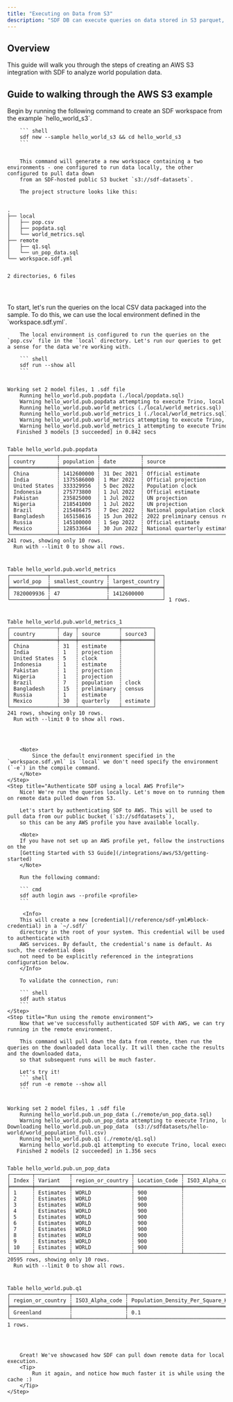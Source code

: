 ```yaml
---
title: "Executing on Data from S3"
description: "SDF DB can execute queries on data stored in S3 parquet, CSV, JSON, gzip, and more"
---
```


## Overview

This guide will walk you through the steps of creating an AWS S3 
integration with SDF to analyze world population data. 

## Guide to walking through the AWS S3 example

<Steps>
    <Step title="Create Hello World S3 Workspace from Example">
        Begin by running the following command to create an SDF workspace from the example 
        `hello_world_s3`.

        ``` shell 
        sdf new --sample hello_world_s3 && cd hello_world_s3
        ```


        This command will generate a new workspace containing a two environments - one configured to run data locally, the other configured to pull data down
        from an SDF-hosted public S3 bucket `s3://sdf-datasets`.

        The project structure looks like this:

<div className="bg-[#0F1117] dark:bg-codeblock rounded-xl dark:ring-1 dark:ring-gray-800/50 relative">
<pre style={{ fontFamily: 'monospace', backgroundColor: 'transparent' }} className='language-shell'>
<code className='language-shell'>
.
├──&nbsp;local
│  &nbsp;├──&nbsp;pop.csv
│  &nbsp;├──&nbsp;popdata.sql
│  &nbsp;└──&nbsp;world_metrics.sql
├──&nbsp;remote
│  &nbsp;├──&nbsp;q1.sql
│  &nbsp;└──&nbsp;un_pop_data.sql
└──&nbsp;workspace.sdf.yml

2&nbsp;directories,&nbsp;6&nbsp;files

</code>
</pre>
</div>
    </Step>
    <Step title="Build using local population data">
        To start, let's run the queries on the local CSV data packaged into the sample. To do this, we can use the local environment defined in the `workspace.sdf.yml`.
        
        The local environment is configured to run the queries on the `pop.csv` file in the `local` directory. Let's run our queries to get a sense for the data we're working with.

        ``` shell
        sdf run --show all
        ```

<div className="bg-[#0F1117] dark:bg-codeblock rounded-xl dark:ring-1 dark:ring-gray-800/50 relative">
<pre style={{ fontFamily: 'monospace', backgroundColor: 'transparent' }} className='language-shell'>
<code className='language-shell'>
Working&nbsp;set&nbsp;2&nbsp;model&nbsp;files,&nbsp;1&nbsp;.sdf&nbsp;file
&nbsp;&nbsp;&nbsp;&nbsp;Running&nbsp;hello_world.pub.popdata&nbsp;(./local/popdata.sql)
&nbsp;&nbsp;&nbsp;&nbsp;Warning&nbsp;hello_world.pub.popdata&nbsp;attempting&nbsp;to&nbsp;execute&nbsp;Trino,&nbsp;local&nbsp;execution&nbsp;is&nbsp;currently&nbsp;experimental
&nbsp;&nbsp;&nbsp;&nbsp;Running&nbsp;hello_world.pub.world_metrics&nbsp;(./local/world_metrics.sql)
&nbsp;&nbsp;&nbsp;&nbsp;Running&nbsp;hello_world.pub.world_metrics_1&nbsp;(./local/world_metrics.sql)
&nbsp;&nbsp;&nbsp;&nbsp;Warning&nbsp;hello_world.pub.world_metrics&nbsp;attempting&nbsp;to&nbsp;execute&nbsp;Trino,&nbsp;local&nbsp;execution&nbsp;is&nbsp;currently&nbsp;experimental
&nbsp;&nbsp;&nbsp;&nbsp;Warning&nbsp;hello_world.pub.world_metrics_1&nbsp;attempting&nbsp;to&nbsp;execute&nbsp;Trino,&nbsp;local&nbsp;execution&nbsp;is&nbsp;currently&nbsp;experimental
&nbsp;&nbsp;&nbsp;Finished&nbsp;3&nbsp;models&nbsp;[3&nbsp;succeeded]&nbsp;in&nbsp;0.842&nbsp;secs

Table&nbsp;hello_world.pub.popdata
┌───────────────┬────────────┬─────────────┬────────────────────────────────┐
│&nbsp;country&nbsp;&nbsp;&nbsp;&nbsp;&nbsp;&nbsp;&nbsp;┆&nbsp;population&nbsp;┆&nbsp;date&nbsp;&nbsp;&nbsp;&nbsp;&nbsp;&nbsp;&nbsp;&nbsp;┆&nbsp;source&nbsp;&nbsp;&nbsp;&nbsp;&nbsp;&nbsp;&nbsp;&nbsp;&nbsp;&nbsp;&nbsp;&nbsp;&nbsp;&nbsp;&nbsp;&nbsp;&nbsp;&nbsp;&nbsp;&nbsp;&nbsp;&nbsp;&nbsp;&nbsp;&nbsp;│
╞═══════════════╪════════════╪═════════════╪════════════════════════════════╡
│&nbsp;China&nbsp;&nbsp;&nbsp;&nbsp;&nbsp;&nbsp;&nbsp;&nbsp;&nbsp;┆&nbsp;1412600000&nbsp;┆&nbsp;31&nbsp;Dec&nbsp;2021&nbsp;┆&nbsp;Official&nbsp;estimate&nbsp;&nbsp;&nbsp;&nbsp;&nbsp;&nbsp;&nbsp;&nbsp;&nbsp;&nbsp;&nbsp;&nbsp;&nbsp;&nbsp;│
│&nbsp;India&nbsp;&nbsp;&nbsp;&nbsp;&nbsp;&nbsp;&nbsp;&nbsp;&nbsp;┆&nbsp;1375586000&nbsp;┆&nbsp;1&nbsp;Mar&nbsp;2022&nbsp;&nbsp;┆&nbsp;Official&nbsp;projection&nbsp;&nbsp;&nbsp;&nbsp;&nbsp;&nbsp;&nbsp;&nbsp;&nbsp;&nbsp;&nbsp;&nbsp;│
│&nbsp;United&nbsp;States&nbsp;┆&nbsp;333329956&nbsp;&nbsp;┆&nbsp;5&nbsp;Dec&nbsp;2022&nbsp;&nbsp;┆&nbsp;Population&nbsp;clock&nbsp;&nbsp;&nbsp;&nbsp;&nbsp;&nbsp;&nbsp;&nbsp;&nbsp;&nbsp;&nbsp;&nbsp;&nbsp;&nbsp;&nbsp;│
│&nbsp;Indonesia&nbsp;&nbsp;&nbsp;&nbsp;&nbsp;┆&nbsp;275773800&nbsp;&nbsp;┆&nbsp;1&nbsp;Jul&nbsp;2022&nbsp;&nbsp;┆&nbsp;Official&nbsp;estimate&nbsp;&nbsp;&nbsp;&nbsp;&nbsp;&nbsp;&nbsp;&nbsp;&nbsp;&nbsp;&nbsp;&nbsp;&nbsp;&nbsp;│
│&nbsp;Pakistan&nbsp;&nbsp;&nbsp;&nbsp;&nbsp;&nbsp;┆&nbsp;235825000&nbsp;&nbsp;┆&nbsp;1&nbsp;Jul&nbsp;2022&nbsp;&nbsp;┆&nbsp;UN&nbsp;projection&nbsp;&nbsp;&nbsp;&nbsp;&nbsp;&nbsp;&nbsp;&nbsp;&nbsp;&nbsp;&nbsp;&nbsp;&nbsp;&nbsp;&nbsp;&nbsp;&nbsp;&nbsp;│
│&nbsp;Nigeria&nbsp;&nbsp;&nbsp;&nbsp;&nbsp;&nbsp;&nbsp;┆&nbsp;218541000&nbsp;&nbsp;┆&nbsp;1&nbsp;Jul&nbsp;2022&nbsp;&nbsp;┆&nbsp;UN&nbsp;projection&nbsp;&nbsp;&nbsp;&nbsp;&nbsp;&nbsp;&nbsp;&nbsp;&nbsp;&nbsp;&nbsp;&nbsp;&nbsp;&nbsp;&nbsp;&nbsp;&nbsp;&nbsp;│
│&nbsp;Brazil&nbsp;&nbsp;&nbsp;&nbsp;&nbsp;&nbsp;&nbsp;&nbsp;┆&nbsp;215486475&nbsp;&nbsp;┆&nbsp;7&nbsp;Dec&nbsp;2022&nbsp;&nbsp;┆&nbsp;National&nbsp;population&nbsp;clock&nbsp;&nbsp;&nbsp;&nbsp;&nbsp;&nbsp;│
│&nbsp;Bangladesh&nbsp;&nbsp;&nbsp;&nbsp;┆&nbsp;165158616&nbsp;&nbsp;┆&nbsp;15&nbsp;Jun&nbsp;2022&nbsp;┆&nbsp;2022&nbsp;preliminary&nbsp;census&nbsp;result&nbsp;│
│&nbsp;Russia&nbsp;&nbsp;&nbsp;&nbsp;&nbsp;&nbsp;&nbsp;&nbsp;┆&nbsp;145100000&nbsp;&nbsp;┆&nbsp;1&nbsp;Sep&nbsp;2022&nbsp;&nbsp;┆&nbsp;Official&nbsp;estimate&nbsp;&nbsp;&nbsp;&nbsp;&nbsp;&nbsp;&nbsp;&nbsp;&nbsp;&nbsp;&nbsp;&nbsp;&nbsp;&nbsp;│
│&nbsp;Mexico&nbsp;&nbsp;&nbsp;&nbsp;&nbsp;&nbsp;&nbsp;&nbsp;┆&nbsp;128533664&nbsp;&nbsp;┆&nbsp;30&nbsp;Jun&nbsp;2022&nbsp;┆&nbsp;National&nbsp;quarterly&nbsp;estimate&nbsp;&nbsp;&nbsp;&nbsp;│
└───────────────┴────────────┴─────────────┴────────────────────────────────┘
241&nbsp;rows,&nbsp;showing&nbsp;only&nbsp;10&nbsp;rows.
&nbsp;&nbsp;Run&nbsp;with&nbsp;&#45;&#45;limit&nbsp;0&nbsp;to&nbsp;show&nbsp;all&nbsp;rows.

Table&nbsp;hello_world.pub.world_metrics
┌────────────┬──────────────────┬─────────────────┐
│&nbsp;world_pop&nbsp;&nbsp;┆&nbsp;smallest_country&nbsp;┆&nbsp;largest_country&nbsp;│
╞════════════╪══════════════════╪═════════════════╡
│&nbsp;7820009936&nbsp;┆&nbsp;47&nbsp;&nbsp;&nbsp;&nbsp;&nbsp;&nbsp;&nbsp;&nbsp;&nbsp;&nbsp;&nbsp;&nbsp;&nbsp;&nbsp;&nbsp;┆&nbsp;1412600000&nbsp;&nbsp;&nbsp;&nbsp;&nbsp;&nbsp;│
└────────────┴──────────────────┴─────────────────┘
1&nbsp;rows.

Table&nbsp;hello_world.pub.world_metrics_1
┌───────────────┬─────┬─────────────┬──────────┐
│&nbsp;country&nbsp;&nbsp;&nbsp;&nbsp;&nbsp;&nbsp;&nbsp;┆&nbsp;day&nbsp;┆&nbsp;source&nbsp;&nbsp;&nbsp;&nbsp;&nbsp;&nbsp;┆&nbsp;source3&nbsp;&nbsp;│
╞═══════════════╪═════╪═════════════╪══════════╡
│&nbsp;China&nbsp;&nbsp;&nbsp;&nbsp;&nbsp;&nbsp;&nbsp;&nbsp;&nbsp;┆&nbsp;31&nbsp;&nbsp;┆&nbsp;estimate&nbsp;&nbsp;&nbsp;&nbsp;┆&nbsp;&nbsp;&nbsp;&nbsp;&nbsp;&nbsp;&nbsp;&nbsp;&nbsp;&nbsp;│
│&nbsp;India&nbsp;&nbsp;&nbsp;&nbsp;&nbsp;&nbsp;&nbsp;&nbsp;&nbsp;┆&nbsp;1&nbsp;&nbsp;&nbsp;┆&nbsp;projection&nbsp;&nbsp;┆&nbsp;&nbsp;&nbsp;&nbsp;&nbsp;&nbsp;&nbsp;&nbsp;&nbsp;&nbsp;│
│&nbsp;United&nbsp;States&nbsp;┆&nbsp;5&nbsp;&nbsp;&nbsp;┆&nbsp;clock&nbsp;&nbsp;&nbsp;&nbsp;&nbsp;&nbsp;&nbsp;┆&nbsp;&nbsp;&nbsp;&nbsp;&nbsp;&nbsp;&nbsp;&nbsp;&nbsp;&nbsp;│
│&nbsp;Indonesia&nbsp;&nbsp;&nbsp;&nbsp;&nbsp;┆&nbsp;1&nbsp;&nbsp;&nbsp;┆&nbsp;estimate&nbsp;&nbsp;&nbsp;&nbsp;┆&nbsp;&nbsp;&nbsp;&nbsp;&nbsp;&nbsp;&nbsp;&nbsp;&nbsp;&nbsp;│
│&nbsp;Pakistan&nbsp;&nbsp;&nbsp;&nbsp;&nbsp;&nbsp;┆&nbsp;1&nbsp;&nbsp;&nbsp;┆&nbsp;projection&nbsp;&nbsp;┆&nbsp;&nbsp;&nbsp;&nbsp;&nbsp;&nbsp;&nbsp;&nbsp;&nbsp;&nbsp;│
│&nbsp;Nigeria&nbsp;&nbsp;&nbsp;&nbsp;&nbsp;&nbsp;&nbsp;┆&nbsp;1&nbsp;&nbsp;&nbsp;┆&nbsp;projection&nbsp;&nbsp;┆&nbsp;&nbsp;&nbsp;&nbsp;&nbsp;&nbsp;&nbsp;&nbsp;&nbsp;&nbsp;│
│&nbsp;Brazil&nbsp;&nbsp;&nbsp;&nbsp;&nbsp;&nbsp;&nbsp;&nbsp;┆&nbsp;7&nbsp;&nbsp;&nbsp;┆&nbsp;population&nbsp;&nbsp;┆&nbsp;clock&nbsp;&nbsp;&nbsp;&nbsp;│
│&nbsp;Bangladesh&nbsp;&nbsp;&nbsp;&nbsp;┆&nbsp;15&nbsp;&nbsp;┆&nbsp;preliminary&nbsp;┆&nbsp;census&nbsp;&nbsp;&nbsp;│
│&nbsp;Russia&nbsp;&nbsp;&nbsp;&nbsp;&nbsp;&nbsp;&nbsp;&nbsp;┆&nbsp;1&nbsp;&nbsp;&nbsp;┆&nbsp;estimate&nbsp;&nbsp;&nbsp;&nbsp;┆&nbsp;&nbsp;&nbsp;&nbsp;&nbsp;&nbsp;&nbsp;&nbsp;&nbsp;&nbsp;│
│&nbsp;Mexico&nbsp;&nbsp;&nbsp;&nbsp;&nbsp;&nbsp;&nbsp;&nbsp;┆&nbsp;30&nbsp;&nbsp;┆&nbsp;quarterly&nbsp;&nbsp;&nbsp;┆&nbsp;estimate&nbsp;│
└───────────────┴─────┴─────────────┴──────────┘
241&nbsp;rows,&nbsp;showing&nbsp;only&nbsp;10&nbsp;rows.
&nbsp;&nbsp;Run&nbsp;with&nbsp;&#45;&#45;limit&nbsp;0&nbsp;to&nbsp;show&nbsp;all&nbsp;rows.

</code>
</pre>
</div>

        <Note>
            Since the default environment specified in the `workspace.sdf.yml` is `local` we don't need specify the environment (`-e`) in the compile command.
        </Note>
    </Step>
    <Step title="Authenticate SDF using a local AWS Profile">
        Nice! We're run the queries locally. Let's move on to running them on remote data pulled down from S3.

        Let's start by authenticating SDF to AWS. This will be used to pull data from our public bucket (`s3://sdfdatasets`), 
        so this can be any AWS profile you have available locally.

        <Note> 
        If you have not set up an AWS profile yet, follow the instructions on the 
        [Getting Started with S3 Guide](/integrations/aws/S3/getting-started)
        </Note>

        Run the following command:
    
        ``` cmd
        sdf auth login aws --profile <profile>
        ```

         <Info>
        This will create a new [credential](/reference/sdf-yml#block-credential) in a `~/.sdf/` 
        directory in the root of your system. This credential will be used to authenticate with 
        AWS services. By default, the credential's name is default. As such, the credential does 
        not need to be explicitly referenced in the integrations configuration below.
        </Info>

        To validate the connection, run:
        
        ``` shell
        sdf auth status
        ```
    </Step>
    <Step title="Run using the remote environment">
        Now that we've successfully authenticated SDF with AWS, we can try running in the remote environment.

        This command will pull down the data from remote, then run the queries on the downloaded data locally. It will then cache the results and the downloaded data,
        so that subsequent runs will be much faster.

        Let's try it!
        ``` shell
        sdf run -e remote --show all
        ```


<div className="bg-[#0F1117] dark:bg-codeblock rounded-xl dark:ring-1 dark:ring-gray-800/50 relative">
<pre style={{ fontFamily: 'monospace', backgroundColor: 'transparent' }} className='language-shell'>
<code className='language-shell'>
Working&nbsp;set&nbsp;2&nbsp;model&nbsp;files,&nbsp;1&nbsp;.sdf&nbsp;file
&nbsp;&nbsp;&nbsp;&nbsp;Running&nbsp;hello_world.pub.un_pop_data&nbsp;(./remote/un_pop_data.sql)
&nbsp;&nbsp;&nbsp;&nbsp;Warning&nbsp;hello_world.pub.un_pop_data&nbsp;attempting&nbsp;to&nbsp;execute&nbsp;Trino,&nbsp;local&nbsp;execution&nbsp;is&nbsp;currently&nbsp;experimental
Downloading&nbsp;hello_world.pub.un_pop_data&nbsp;&nbsp;(s3://sdfdatasets/hello&#45;world/world_population_full.csv)
&nbsp;&nbsp;&nbsp;&nbsp;Running&nbsp;hello_world.pub.q1&nbsp;(./remote/q1.sql)
&nbsp;&nbsp;&nbsp;&nbsp;Warning&nbsp;hello_world.pub.q1&nbsp;attempting&nbsp;to&nbsp;execute&nbsp;Trino,&nbsp;local&nbsp;execution&nbsp;is&nbsp;currently&nbsp;experimental
&nbsp;&nbsp;&nbsp;Finished&nbsp;2&nbsp;models&nbsp;[2&nbsp;succeeded]&nbsp;in&nbsp;1.356&nbsp;secs

Table&nbsp;hello_world.pub.un_pop_data
┌───────┬───────────┬───────────────────┬───────────────┬─────────────────┬───────┬──────┬──────────────────────┬──────────────────────────────────┬────────────┐
│&nbsp;Index&nbsp;┆&nbsp;Variant&nbsp;&nbsp;&nbsp;┆&nbsp;region_or_country&nbsp;┆&nbsp;Location_Code&nbsp;┆&nbsp;ISO3_Alpha_code&nbsp;┆&nbsp;Type&nbsp;&nbsp;┆&nbsp;Year&nbsp;┆&nbsp;Population_Thousands&nbsp;┆&nbsp;Population_Density_Per_Square_KM&nbsp;┆&nbsp;Median_Age&nbsp;│
╞═══════╪═══════════╪═══════════════════╪═══════════════╪═════════════════╪═══════╪══════╪══════════════════════╪══════════════════════════════════╪════════════╡
│&nbsp;1&nbsp;&nbsp;&nbsp;&nbsp;&nbsp;┆&nbsp;Estimates&nbsp;┆&nbsp;WORLD&nbsp;&nbsp;&nbsp;&nbsp;&nbsp;&nbsp;&nbsp;&nbsp;&nbsp;&nbsp;&nbsp;&nbsp;&nbsp;┆&nbsp;900&nbsp;&nbsp;&nbsp;&nbsp;&nbsp;&nbsp;&nbsp;&nbsp;&nbsp;&nbsp;&nbsp;┆&nbsp;&nbsp;&nbsp;&nbsp;&nbsp;&nbsp;&nbsp;&nbsp;&nbsp;&nbsp;&nbsp;&nbsp;&nbsp;&nbsp;&nbsp;&nbsp;&nbsp;┆&nbsp;World&nbsp;┆&nbsp;1950&nbsp;┆&nbsp;&nbsp;2&nbsp;477&nbsp;675&nbsp;&nbsp;&nbsp;&nbsp;&nbsp;&nbsp;&nbsp;&nbsp;&nbsp;&nbsp;&nbsp;┆&nbsp;19.2&nbsp;&nbsp;&nbsp;&nbsp;&nbsp;&nbsp;&nbsp;&nbsp;&nbsp;&nbsp;&nbsp;&nbsp;&nbsp;&nbsp;&nbsp;&nbsp;&nbsp;&nbsp;&nbsp;&nbsp;&nbsp;&nbsp;&nbsp;&nbsp;&nbsp;&nbsp;&nbsp;&nbsp;&nbsp;┆&nbsp;22.2&nbsp;&nbsp;&nbsp;&nbsp;&nbsp;&nbsp;&nbsp;│
│&nbsp;2&nbsp;&nbsp;&nbsp;&nbsp;&nbsp;┆&nbsp;Estimates&nbsp;┆&nbsp;WORLD&nbsp;&nbsp;&nbsp;&nbsp;&nbsp;&nbsp;&nbsp;&nbsp;&nbsp;&nbsp;&nbsp;&nbsp;&nbsp;┆&nbsp;900&nbsp;&nbsp;&nbsp;&nbsp;&nbsp;&nbsp;&nbsp;&nbsp;&nbsp;&nbsp;&nbsp;┆&nbsp;&nbsp;&nbsp;&nbsp;&nbsp;&nbsp;&nbsp;&nbsp;&nbsp;&nbsp;&nbsp;&nbsp;&nbsp;&nbsp;&nbsp;&nbsp;&nbsp;┆&nbsp;World&nbsp;┆&nbsp;1951&nbsp;┆&nbsp;&nbsp;2&nbsp;520&nbsp;970&nbsp;&nbsp;&nbsp;&nbsp;&nbsp;&nbsp;&nbsp;&nbsp;&nbsp;&nbsp;&nbsp;┆&nbsp;19.5&nbsp;&nbsp;&nbsp;&nbsp;&nbsp;&nbsp;&nbsp;&nbsp;&nbsp;&nbsp;&nbsp;&nbsp;&nbsp;&nbsp;&nbsp;&nbsp;&nbsp;&nbsp;&nbsp;&nbsp;&nbsp;&nbsp;&nbsp;&nbsp;&nbsp;&nbsp;&nbsp;&nbsp;&nbsp;┆&nbsp;22.2&nbsp;&nbsp;&nbsp;&nbsp;&nbsp;&nbsp;&nbsp;│
│&nbsp;3&nbsp;&nbsp;&nbsp;&nbsp;&nbsp;┆&nbsp;Estimates&nbsp;┆&nbsp;WORLD&nbsp;&nbsp;&nbsp;&nbsp;&nbsp;&nbsp;&nbsp;&nbsp;&nbsp;&nbsp;&nbsp;&nbsp;&nbsp;┆&nbsp;900&nbsp;&nbsp;&nbsp;&nbsp;&nbsp;&nbsp;&nbsp;&nbsp;&nbsp;&nbsp;&nbsp;┆&nbsp;&nbsp;&nbsp;&nbsp;&nbsp;&nbsp;&nbsp;&nbsp;&nbsp;&nbsp;&nbsp;&nbsp;&nbsp;&nbsp;&nbsp;&nbsp;&nbsp;┆&nbsp;World&nbsp;┆&nbsp;1952&nbsp;┆&nbsp;&nbsp;2&nbsp;565&nbsp;291&nbsp;&nbsp;&nbsp;&nbsp;&nbsp;&nbsp;&nbsp;&nbsp;&nbsp;&nbsp;&nbsp;┆&nbsp;19.9&nbsp;&nbsp;&nbsp;&nbsp;&nbsp;&nbsp;&nbsp;&nbsp;&nbsp;&nbsp;&nbsp;&nbsp;&nbsp;&nbsp;&nbsp;&nbsp;&nbsp;&nbsp;&nbsp;&nbsp;&nbsp;&nbsp;&nbsp;&nbsp;&nbsp;&nbsp;&nbsp;&nbsp;&nbsp;┆&nbsp;22.1&nbsp;&nbsp;&nbsp;&nbsp;&nbsp;&nbsp;&nbsp;│
│&nbsp;4&nbsp;&nbsp;&nbsp;&nbsp;&nbsp;┆&nbsp;Estimates&nbsp;┆&nbsp;WORLD&nbsp;&nbsp;&nbsp;&nbsp;&nbsp;&nbsp;&nbsp;&nbsp;&nbsp;&nbsp;&nbsp;&nbsp;&nbsp;┆&nbsp;900&nbsp;&nbsp;&nbsp;&nbsp;&nbsp;&nbsp;&nbsp;&nbsp;&nbsp;&nbsp;&nbsp;┆&nbsp;&nbsp;&nbsp;&nbsp;&nbsp;&nbsp;&nbsp;&nbsp;&nbsp;&nbsp;&nbsp;&nbsp;&nbsp;&nbsp;&nbsp;&nbsp;&nbsp;┆&nbsp;World&nbsp;┆&nbsp;1953&nbsp;┆&nbsp;&nbsp;2&nbsp;615&nbsp;251&nbsp;&nbsp;&nbsp;&nbsp;&nbsp;&nbsp;&nbsp;&nbsp;&nbsp;&nbsp;&nbsp;┆&nbsp;20.2&nbsp;&nbsp;&nbsp;&nbsp;&nbsp;&nbsp;&nbsp;&nbsp;&nbsp;&nbsp;&nbsp;&nbsp;&nbsp;&nbsp;&nbsp;&nbsp;&nbsp;&nbsp;&nbsp;&nbsp;&nbsp;&nbsp;&nbsp;&nbsp;&nbsp;&nbsp;&nbsp;&nbsp;&nbsp;┆&nbsp;22.0&nbsp;&nbsp;&nbsp;&nbsp;&nbsp;&nbsp;&nbsp;│
│&nbsp;5&nbsp;&nbsp;&nbsp;&nbsp;&nbsp;┆&nbsp;Estimates&nbsp;┆&nbsp;WORLD&nbsp;&nbsp;&nbsp;&nbsp;&nbsp;&nbsp;&nbsp;&nbsp;&nbsp;&nbsp;&nbsp;&nbsp;&nbsp;┆&nbsp;900&nbsp;&nbsp;&nbsp;&nbsp;&nbsp;&nbsp;&nbsp;&nbsp;&nbsp;&nbsp;&nbsp;┆&nbsp;&nbsp;&nbsp;&nbsp;&nbsp;&nbsp;&nbsp;&nbsp;&nbsp;&nbsp;&nbsp;&nbsp;&nbsp;&nbsp;&nbsp;&nbsp;&nbsp;┆&nbsp;World&nbsp;┆&nbsp;1954&nbsp;┆&nbsp;&nbsp;2&nbsp;665&nbsp;307&nbsp;&nbsp;&nbsp;&nbsp;&nbsp;&nbsp;&nbsp;&nbsp;&nbsp;&nbsp;&nbsp;┆&nbsp;20.6&nbsp;&nbsp;&nbsp;&nbsp;&nbsp;&nbsp;&nbsp;&nbsp;&nbsp;&nbsp;&nbsp;&nbsp;&nbsp;&nbsp;&nbsp;&nbsp;&nbsp;&nbsp;&nbsp;&nbsp;&nbsp;&nbsp;&nbsp;&nbsp;&nbsp;&nbsp;&nbsp;&nbsp;&nbsp;┆&nbsp;22.0&nbsp;&nbsp;&nbsp;&nbsp;&nbsp;&nbsp;&nbsp;│
│&nbsp;6&nbsp;&nbsp;&nbsp;&nbsp;&nbsp;┆&nbsp;Estimates&nbsp;┆&nbsp;WORLD&nbsp;&nbsp;&nbsp;&nbsp;&nbsp;&nbsp;&nbsp;&nbsp;&nbsp;&nbsp;&nbsp;&nbsp;&nbsp;┆&nbsp;900&nbsp;&nbsp;&nbsp;&nbsp;&nbsp;&nbsp;&nbsp;&nbsp;&nbsp;&nbsp;&nbsp;┆&nbsp;&nbsp;&nbsp;&nbsp;&nbsp;&nbsp;&nbsp;&nbsp;&nbsp;&nbsp;&nbsp;&nbsp;&nbsp;&nbsp;&nbsp;&nbsp;&nbsp;┆&nbsp;World&nbsp;┆&nbsp;1955&nbsp;┆&nbsp;&nbsp;2&nbsp;718&nbsp;652&nbsp;&nbsp;&nbsp;&nbsp;&nbsp;&nbsp;&nbsp;&nbsp;&nbsp;&nbsp;&nbsp;┆&nbsp;21.1&nbsp;&nbsp;&nbsp;&nbsp;&nbsp;&nbsp;&nbsp;&nbsp;&nbsp;&nbsp;&nbsp;&nbsp;&nbsp;&nbsp;&nbsp;&nbsp;&nbsp;&nbsp;&nbsp;&nbsp;&nbsp;&nbsp;&nbsp;&nbsp;&nbsp;&nbsp;&nbsp;&nbsp;&nbsp;┆&nbsp;21.8&nbsp;&nbsp;&nbsp;&nbsp;&nbsp;&nbsp;&nbsp;│
│&nbsp;7&nbsp;&nbsp;&nbsp;&nbsp;&nbsp;┆&nbsp;Estimates&nbsp;┆&nbsp;WORLD&nbsp;&nbsp;&nbsp;&nbsp;&nbsp;&nbsp;&nbsp;&nbsp;&nbsp;&nbsp;&nbsp;&nbsp;&nbsp;┆&nbsp;900&nbsp;&nbsp;&nbsp;&nbsp;&nbsp;&nbsp;&nbsp;&nbsp;&nbsp;&nbsp;&nbsp;┆&nbsp;&nbsp;&nbsp;&nbsp;&nbsp;&nbsp;&nbsp;&nbsp;&nbsp;&nbsp;&nbsp;&nbsp;&nbsp;&nbsp;&nbsp;&nbsp;&nbsp;┆&nbsp;World&nbsp;┆&nbsp;1956&nbsp;┆&nbsp;&nbsp;2&nbsp;773&nbsp;493&nbsp;&nbsp;&nbsp;&nbsp;&nbsp;&nbsp;&nbsp;&nbsp;&nbsp;&nbsp;&nbsp;┆&nbsp;21.5&nbsp;&nbsp;&nbsp;&nbsp;&nbsp;&nbsp;&nbsp;&nbsp;&nbsp;&nbsp;&nbsp;&nbsp;&nbsp;&nbsp;&nbsp;&nbsp;&nbsp;&nbsp;&nbsp;&nbsp;&nbsp;&nbsp;&nbsp;&nbsp;&nbsp;&nbsp;&nbsp;&nbsp;&nbsp;┆&nbsp;21.7&nbsp;&nbsp;&nbsp;&nbsp;&nbsp;&nbsp;&nbsp;│
│&nbsp;8&nbsp;&nbsp;&nbsp;&nbsp;&nbsp;┆&nbsp;Estimates&nbsp;┆&nbsp;WORLD&nbsp;&nbsp;&nbsp;&nbsp;&nbsp;&nbsp;&nbsp;&nbsp;&nbsp;&nbsp;&nbsp;&nbsp;&nbsp;┆&nbsp;900&nbsp;&nbsp;&nbsp;&nbsp;&nbsp;&nbsp;&nbsp;&nbsp;&nbsp;&nbsp;&nbsp;┆&nbsp;&nbsp;&nbsp;&nbsp;&nbsp;&nbsp;&nbsp;&nbsp;&nbsp;&nbsp;&nbsp;&nbsp;&nbsp;&nbsp;&nbsp;&nbsp;&nbsp;┆&nbsp;World&nbsp;┆&nbsp;1957&nbsp;┆&nbsp;&nbsp;2&nbsp;828&nbsp;513&nbsp;&nbsp;&nbsp;&nbsp;&nbsp;&nbsp;&nbsp;&nbsp;&nbsp;&nbsp;&nbsp;┆&nbsp;21.9&nbsp;&nbsp;&nbsp;&nbsp;&nbsp;&nbsp;&nbsp;&nbsp;&nbsp;&nbsp;&nbsp;&nbsp;&nbsp;&nbsp;&nbsp;&nbsp;&nbsp;&nbsp;&nbsp;&nbsp;&nbsp;&nbsp;&nbsp;&nbsp;&nbsp;&nbsp;&nbsp;&nbsp;&nbsp;┆&nbsp;21.6&nbsp;&nbsp;&nbsp;&nbsp;&nbsp;&nbsp;&nbsp;│
│&nbsp;9&nbsp;&nbsp;&nbsp;&nbsp;&nbsp;┆&nbsp;Estimates&nbsp;┆&nbsp;WORLD&nbsp;&nbsp;&nbsp;&nbsp;&nbsp;&nbsp;&nbsp;&nbsp;&nbsp;&nbsp;&nbsp;&nbsp;&nbsp;┆&nbsp;900&nbsp;&nbsp;&nbsp;&nbsp;&nbsp;&nbsp;&nbsp;&nbsp;&nbsp;&nbsp;&nbsp;┆&nbsp;&nbsp;&nbsp;&nbsp;&nbsp;&nbsp;&nbsp;&nbsp;&nbsp;&nbsp;&nbsp;&nbsp;&nbsp;&nbsp;&nbsp;&nbsp;&nbsp;┆&nbsp;World&nbsp;┆&nbsp;1958&nbsp;┆&nbsp;&nbsp;2&nbsp;887&nbsp;221&nbsp;&nbsp;&nbsp;&nbsp;&nbsp;&nbsp;&nbsp;&nbsp;&nbsp;&nbsp;&nbsp;┆&nbsp;22.4&nbsp;&nbsp;&nbsp;&nbsp;&nbsp;&nbsp;&nbsp;&nbsp;&nbsp;&nbsp;&nbsp;&nbsp;&nbsp;&nbsp;&nbsp;&nbsp;&nbsp;&nbsp;&nbsp;&nbsp;&nbsp;&nbsp;&nbsp;&nbsp;&nbsp;&nbsp;&nbsp;&nbsp;&nbsp;┆&nbsp;21.5&nbsp;&nbsp;&nbsp;&nbsp;&nbsp;&nbsp;&nbsp;│
│&nbsp;10&nbsp;&nbsp;&nbsp;&nbsp;┆&nbsp;Estimates&nbsp;┆&nbsp;WORLD&nbsp;&nbsp;&nbsp;&nbsp;&nbsp;&nbsp;&nbsp;&nbsp;&nbsp;&nbsp;&nbsp;&nbsp;&nbsp;┆&nbsp;900&nbsp;&nbsp;&nbsp;&nbsp;&nbsp;&nbsp;&nbsp;&nbsp;&nbsp;&nbsp;&nbsp;┆&nbsp;&nbsp;&nbsp;&nbsp;&nbsp;&nbsp;&nbsp;&nbsp;&nbsp;&nbsp;&nbsp;&nbsp;&nbsp;&nbsp;&nbsp;&nbsp;&nbsp;┆&nbsp;World&nbsp;┆&nbsp;1959&nbsp;┆&nbsp;&nbsp;2&nbsp;944&nbsp;995&nbsp;&nbsp;&nbsp;&nbsp;&nbsp;&nbsp;&nbsp;&nbsp;&nbsp;&nbsp;&nbsp;┆&nbsp;22.8&nbsp;&nbsp;&nbsp;&nbsp;&nbsp;&nbsp;&nbsp;&nbsp;&nbsp;&nbsp;&nbsp;&nbsp;&nbsp;&nbsp;&nbsp;&nbsp;&nbsp;&nbsp;&nbsp;&nbsp;&nbsp;&nbsp;&nbsp;&nbsp;&nbsp;&nbsp;&nbsp;&nbsp;&nbsp;┆&nbsp;21.5&nbsp;&nbsp;&nbsp;&nbsp;&nbsp;&nbsp;&nbsp;│
└───────┴───────────┴───────────────────┴───────────────┴─────────────────┴───────┴──────┴──────────────────────┴──────────────────────────────────┴────────────┘
20595&nbsp;rows,&nbsp;showing&nbsp;only&nbsp;10&nbsp;rows.
&nbsp;&nbsp;Run&nbsp;with&nbsp;&#45;&#45;limit&nbsp;0&nbsp;to&nbsp;show&nbsp;all&nbsp;rows.

Table&nbsp;hello_world.pub.q1
┌───────────────────┬─────────────────┬──────────────────────────────────┐
│&nbsp;region_or_country&nbsp;┆&nbsp;ISO3_Alpha_code&nbsp;┆&nbsp;Population_Density_Per_Square_KM&nbsp;│
╞═══════════════════╪═════════════════╪══════════════════════════════════╡
│&nbsp;Greenland&nbsp;&nbsp;&nbsp;&nbsp;&nbsp;&nbsp;&nbsp;&nbsp;&nbsp;┆&nbsp;&nbsp;&nbsp;&nbsp;&nbsp;&nbsp;&nbsp;&nbsp;&nbsp;&nbsp;&nbsp;&nbsp;&nbsp;&nbsp;&nbsp;&nbsp;&nbsp;┆&nbsp;0.1&nbsp;&nbsp;&nbsp;&nbsp;&nbsp;&nbsp;&nbsp;&nbsp;&nbsp;&nbsp;&nbsp;&nbsp;&nbsp;&nbsp;&nbsp;&nbsp;&nbsp;&nbsp;&nbsp;&nbsp;&nbsp;&nbsp;&nbsp;&nbsp;&nbsp;&nbsp;&nbsp;&nbsp;&nbsp;&nbsp;│
└───────────────────┴─────────────────┴──────────────────────────────────┘
1&nbsp;rows.

</code>
</pre>
</div>

        Great! We've showcased how SDF can pull down remote data for local execution.
        <Tip>
            Run it again, and notice how much faster it is while using the cache :)
        </Tip>
    </Step>
</Steps>
